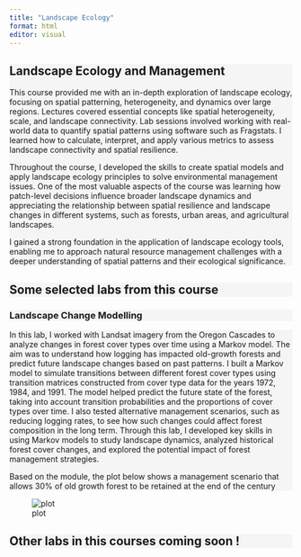 ```yaml
---
title: "Landscape Ecology"
format: html
editor: visual
---
```


::: {style="background-color: #f5f5f5"}
# Landscape Ecology and Management

This course provided me with an in-depth exploration of landscape ecology, focusing on spatial patterning, heterogeneity, and dynamics over large regions. Lectures covered essential concepts like spatial heterogeneity, scale, and landscape connectivity. Lab sessions involved working with real-world data to quantify spatial patterns using software such as Fragstats. I learned how to calculate, interpret, and apply various metrics to assess landscape connectivity and spatial resilience.

Throughout the course, I developed the skills to create spatial models and apply landscape ecology principles to solve environmental management issues. One of the most valuable aspects of the course was learning how patch-level decisions influence broader landscape dynamics and appreciating the relationship between spatial resilience and landscape changes in different systems, such as forests, urban areas, and agricultural landscapes.

I gained a strong foundation in the application of landscape ecology tools, enabling me to approach natural resource management challenges with a deeper understanding of spatial patterns and their ecological significance.
:::

::: {style="background-color: #f5f5f5"}
## Some selected labs from this course
:::

::: {style="background-color: #f5f5f5"}
### Landscape Change Modelling
:::

::: {style="background-color: #f5f5f5"}
In this lab, I worked with Landsat imagery from the Oregon Cascades to analyze changes in forest cover types over time using a Markov model. The aim was to understand how logging has impacted old-growth forests and predict future landscape changes based on past patterns. I built a Markov model to simulate transitions between different forest cover types using transition matrices constructed from cover type data for the years 1972, 1984, and 1991. The model helped predict the future state of the forest, taking into account transition probabilities and the proportions of cover types over time. I also tested alternative management scenarios, such as reducing logging rates, to see how such changes could affect forest composition in the long term. Through this lab, I developed key skills in using Markov models to study landscape dynamics, analyzed historical forest cover changes, and explored the potential impact of forest management strategies.

Based on the module, the plot below shows a management scenario that allows 30% of old growth forest to be retained at the end of the century
:::

![plot](images/management.png)

::: {style="background-color: #f5f5f5"}
## Other labs in this courses coming soon !
:::
